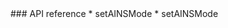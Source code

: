 <PlatformWrapper platform="android">
### API reference
<ProductWrapper notAllowed="voice-calling">
  * <Link to = "{{global.API_REF_ANDROID_ROOT}}/class_irtcengine.html#api_irtcengine_setainsmode">setAINSMode</Link>
</ProductWrapper>
<ProductWrapper product="voice-calling">
  * <Link to = "{{global.API_REF_ANDROID_ROOT_VOICE_SDK}}/api_irtcengine_setainsmode.html">setAINSMode</Link>
</ProductWrapper>
</PlatformWrapper>

